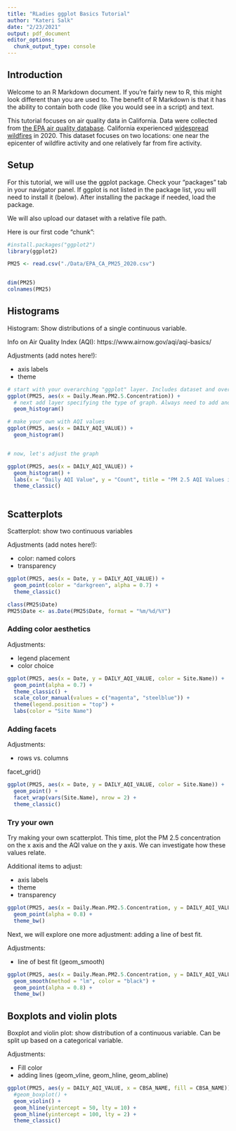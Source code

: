 ```yaml
---
title: "RLadies ggplot Basics Tutorial"
author: "Kateri Salk"
date: "2/23/2021"
output: pdf_document
editor_options: 
  chunk_output_type: console
---
```


## Introduction

Welcome to an R Markdown document. If you're fairly new to R, this might look different than you are used to. The benefit of R Markdown is that it has the ability to contain both code (like you would see in a script) and text. 

This tutorial focuses on air quality data in California. Data were collected from [the EPA air quality database](https://www.epa.gov/outdoor-air-quality-data/download-daily-data). California experienced [widespread wildfires](https://www.fire.ca.gov/incidents/) in 2020. This dataset focuses on two locations: one near the epicenter of wildfire activity and one relatively far from fire activity.


## Setup

For this tutorial, we will use the ggplot package. Check your "packages" tab in your navigator panel. If ggplot is not listed in the package list, you will need to install it (below). After installing the package if needed, load the package. 

We will also upload our dataset with a relative file path.

Here is our first code "chunk": 

```r

#install.packages("ggplot2")
library(ggplot2)

PM25 <- read.csv("./Data/EPA_CA_PM25_2020.csv")


dim(PM25)
colnames(PM25)

```

## Histograms

Histogram: Show distributions of a single continuous variable. 

Info on Air Quality Index (AQI): https://www.airnow.gov/aqi/aqi-basics/

Adjustments (add notes here!): 

* axis labels
* theme

```r

# start with your overarching "ggplot" layer. Includes dataset and overall aesthetics.
ggplot(PM25, aes(x = Daily.Mean.PM2.5.Concentration)) +
  # next add layer specifying the type of graph. Always need to add another layer.
  geom_histogram()

# make your own with AQI values
ggplot(PM25, aes(x = DAILY_AQI_VALUE)) +
  geom_histogram()


# now, let's adjust the graph

ggplot(PM25, aes(x = DAILY_AQI_VALUE)) +
  geom_histogram() +
  labs(x = "Daily AQI Value", y = "Count", title = "PM 2.5 AQI Values in California") +
  theme_classic()



```

## Scatterplots

Scatterplot: show two continuous variables

Adjustments (add notes here!): 

* color: named colors 
* transparency

```r

ggplot(PM25, aes(x = Date, y = DAILY_AQI_VALUE)) +
  geom_point(color = "darkgreen", alpha = 0.7) +
  theme_classic()

class(PM25$Date)
PM25$Date <- as.Date(PM25$Date, format = "%m/%d/%Y")

```


### Adding color aesthetics

Adjustments: 

* legend placement
* color choice

```r
ggplot(PM25, aes(x = Date, y = DAILY_AQI_VALUE, color = Site.Name)) +
  geom_point(alpha = 0.7) +
  theme_classic() +
  scale_color_manual(values = c("magenta", "steelblue")) +
  theme(legend.position = "top") +
  labs(color = "Site Name")

```



### Adding facets

Adjustments: 

* rows vs. columns

facet_grid()

```r
ggplot(PM25, aes(x = Date, y = DAILY_AQI_VALUE, color = Site.Name)) +
  geom_point() +
  facet_wrap(vars(Site.Name), nrow = 2) +
  theme_classic() 
```

### Try your own

Try making your own scatterplot. This time, plot the PM 2.5 concentration on the x axis and the AQI value on the y axis. We can investigate how these values relate. 

Additional items to adjust: 

* axis labels
* theme
* transparency

```r

ggplot(PM25, aes(x = Daily.Mean.PM2.5.Concentration, y = DAILY_AQI_VALUE)) +
  geom_point(alpha = 0.8) +
  theme_bw()

```

Next, we will explore one more adjustment: adding a line of best fit. 

Adjustments: 

* line of best fit (geom_smooth)

```r

ggplot(PM25, aes(x = Daily.Mean.PM2.5.Concentration, y = DAILY_AQI_VALUE)) +
  geom_smooth(method = "lm", color = "black") +
  geom_point(alpha = 0.8) +
  theme_bw()

```


## Boxplots and violin plots

Boxplot and violin plot: show distribution of a continuous variable. Can be split up based on a categorical variable.

Adjustments: 

* Fill color
* adding lines (geom_vline, geom_hline, geom_abline)


```r

ggplot(PM25, aes(y = DAILY_AQI_VALUE, x = CBSA_NAME, fill = CBSA_NAME)) +
  #geom_boxplot() +
  geom_violin() +
  geom_hline(yintercept = 50, lty = 10) +
  geom_hline(yintercept = 100, lty = 2) +
  theme_classic()

```

